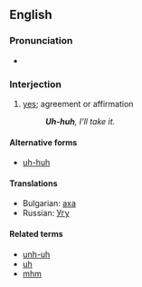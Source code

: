 ==English==

===Pronunciation===
* {{IPA|[ʔʌ̃ˈhʌ̃]}}

===Interjection===
{{head|en|interjection|head=[[uh]] [[huh]]}}

# [[yes]]; agreement or affirmation
#: '''''Uh-huh''', I'll take it.''

====Alternative forms====
* [[uh-huh]]

====Translations====
* Bulgarian: [[аха]]
* Russian: [[Угу]]

====Related terms====
* [[unh-uh]]
* [[uh]]
* [[mhm]]